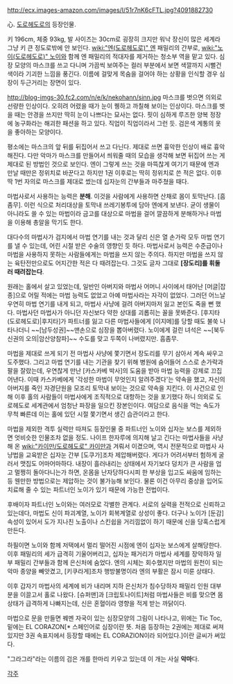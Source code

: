 http://ecx.images-amazon.com/images/I/51r7nK6cFTL.jpg?4091882730

心.
[[도로헤도로]]의 등장인물.

키 196cm, 체중 93kg, 발 사이즈는 30cm로 굉장히 크지만 워낙 장신이 많은 세계라 그냥 키 큰 정도로밖에 안 보인다.
[[wiki:"엔(도로헤도로)" 엔]] 패밀리의 간부로, [[wiki:"노이(도로헤도로)" 노이]]와 함께 엔 패밀리의 적대자를 제거하는 청소부 역을 맡고 있다. 심장 모양의 마스크를 쓰고 다니며 가끔씩 보여주는 컬러 부분에서 보면 색깔까지 시뻘건 색이라 기괴한 느낌을 풍긴다. 이름에 걸맞게 목숨을 걸어야 하는 상황을 인식할 경우 심장이 두근거리는 장면이 있다. 

http://blog-imgs-30.fc2.com/n/e/k/nekohann/sinn.jpg
마스크를 벗으면 의외로 선량한 인상이다. 오히려 어렸을 때가 눈이 퀭하고 까칠해 보이는 인상이다. 마스크를 벗을 때는 안경을 쓰지만 딱히 눈이 나쁘다는 묘사는 없다. 핏이 심하게 루즈한 양복 정장에 농구화라는 해괴한 패션을 하고 있다. 직업이 직업이라서 그런 듯. 검은색 계통의 옷을 좋아하는 모양이다.

평소에는 마스크의 앞 뒤를 뒤집어서 쓰고 다닌다. 제대로 쓰면 흉악한 인상이 배로 흉악해진다. 다만 악마가 마스크를 만들어서 씌워줄 때의 모습을 생각해 보면 뒤집어 쓰는 게 제대로 된 방법인 것으로 보인다. 엔이 그렇게 쓰는 것을 마뜩찮게 여기기 때문에 엔과 만날 때만은 정위치로 바꾼다고 하지만 1권 이후로는 딱히 정위치로 쓴 적은 없다. 이후 딱 1번 자의로 마스크를 제대로 썼는데 십자눈의 간부들과 마주쳤을 때다.

마법사로서 사용하는 능력은 '''분해'''. 이것을 사람에게 사용하면 산채로 몸이 토막난다. [흠좀무]. 이런 식으로 처리대상을 토막내 쓰레기봉투에 담아 엔에게 보낸다. 굳이 생물이 아니라도 쓸 수 있는 마법이라 금고를 대상으로 마법을 걸어 깔끔하게 분해하거나 마법을 이용해 총알을 막기도 한다. 

대다수의 마법사가 검지에서 마법 연기를 내는 것과 달리 신은 열 손가락 모두 마법 연기를 낼 수 있는데, 어린 시절 받은 수술의 영향인 듯 하다. 
마법사로서 능력은 수준급이나 마법을 사용하지 못하는 사람들에게는 마법을 쓰지 않는 주의다. 하지만 마법을 쓰지 않는 육탄전만으로도 어지간한 적은 다 때려잡는다. 그것도 글자 그대로 '''[장도리]를 휘둘러 때려잡는다'''. 

원래는 홀에서 살고 있었는데, 일반인 아버지와 마법사 어머니 사이에서 태어난 [머글|잡종]으로 어릴 적에는 마법 능력도 없었고 아예 마법사라는 자각이 없었다. 그러던 어느날 우연히 마법 연기를 내게 되고, 마법사 사냥에 걸려 아버지마저 잃고 본인도 죽을 뻔 했다. 
마법사던 마법사가 아니던 자신보다 약한 상대를 괴롭히는 꼴을 못봐준다. [후지타(도로헤도로)|후지타]가 파트너를 잃고 다른 마법사들에게 [이지메]를 당할 때도 불쑥 나타나더니 ~~[남두성권]~~맨손으로 심장을 뽑아버렸다. 노이에게 걸린 녀석은 ~~[북두신권의 오의|암산양참파]~~ 수도를 맞고 두쪽이 나버렸지만. 흠좀무.

마법을 제대로 쓰게 되기 전 마법사 사냥에 쫓기면서 장도리를 무기 삼아서 계속 싸우고 도주했다. 그리고 마법 연기를 내는 기관을 찾기 위해 병원에 숨어들어 스스로 손가락과 팔을 잘랐는데, 우연찮게 만난 [카스카베 박사]의 도움을 받아 마법 능력을 강제로 끄집어낸다. 이때 카스카베에게 '각성한 마법이 무엇인지 알려주겠다'는 약속을 했고, 자신의 아버지를 죽인 자경단원을 모조리 토막내 보이는 것으로 약속을 지킨다. 이 사건으로 인해 이후 홀의 사람들이 마법사에게 조직적으로 대항하는 것을 포기했다 하니 의외로 도로헤도로 세계관에서 엄청난 파장을 일으킨 장본인이다.
여담으로 음식을 먹는 속도가 무척 빠른데 이는 홀에 있던 시절 쫓기면서 생긴 습관이라고 한다.

마법을 제외한 격투 실력만 따져도 등장인물 중 파트너인 노이와 십자눈 보스를 제외하면 엇비슷한 인물조차 없을 정도. 나이프 한자루에 의지해 날고 긴다는 마법사들을 사냥해 온 [[wiki:"카이만/도로헤도로" 카이만]]과 겨뤄서 이겼으며, 역시 전문적으로 마법사 사냥법을 교육받은 십자눈 간부 [도쿠가]조차 제압해버렸다.
게다가 어려서부터 험하게 굴러서 맷집도 어마어마하다. 내장이 흘러내리는 상태에서 자기보다 덩치가 큰 사람을 업고 멀쩡히 돌아다니는가 하면, 온몸을 난자당하다시피 한 부상을 입고도 싸움에 임하는 등 웬만한 방법으로는 제압하는 것이 불가능해 보인다. 물론 이건 아무리 중상을 입어도 치료해 줄 수 있는 파트너인 노이가 있기 때문에 가능한 전법이다. 
 
후배이자 파트너인 노이와는 여러모로 각별한 관계다. 서로의 실력을 전적으로 신뢰하고 있는데다, 마법도 신이 파괴계열, 노이가 회복계열로 상성이 좋다. 더구나 노이가 [둔감] 속성이 있어서 도가 지나친 노출이나 스킨쉽을 거리낌없이 하기 때문에 신을 당혹스럽게 만든다.

하필이면 노이와 함께 저택에서 멀리 떨어진 시점에 엔이 십자눈 보스에게 살해당한다. 이후 패밀리의 세가 급격히 기울어버리고, 십자눈 패거리가 마법사 세계를 장악하자 일부 패밀리 간부들과 함께 은신처에 숨었다. 엔의 시체는 회수했지만 마법의 원천이 되는 악마 종양을 빼앗겼고, [키쿠라게]조차 행방불명이라 엔의 부활은 잠시 미룬 상태다.

이후 갑자기 마법사의 세계에 비가 내리며 지하 은신처가 침수당하자 패밀리 인원 대부분을 이끌고서 홀로 나왔다. [슈퍼맨]과 [크립토나이트]처럼 마법사들은 비를 맞으면 몸상태가 급격하게 나빠지는데, 신은 혼혈이라 영향을 적게 받는 까닭이다.

마법으로 문을 만들면 꿰멘 자국이 있는 심장모양의 그림이 나타나고, 위에는 Tic Toc, 밑에는 EL CORAZON[* 스페인어로 심장이란 뜻. 처음 등장하는 2권에는 제대로 써져있지만 3권 속표지에서 등장할 때에는 EL CORAZION이라 되어있다.]이란 글씨가 써있다.

"그라그라"라는 이름의 검은 개를 한마리 키우고 있는데 이 개는 사실 '''악마'''다.

[[각주]]
